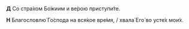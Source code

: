 **Д** Со стра́хом Бо́жиим и ве́рою приступи́те.

**Н** Благословлю́ Го́спода на вся́кое вре́мя, / хвала́ Его́ во усте́х мои́х.

